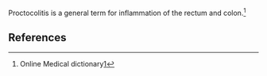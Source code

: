 Proctocolitis is a general term for inflammation of the rectum and colon.<ref>Online Medical dictionary[http://cancerweb.ncl.ac.uk/cgi-bin/omd?proctocolitis]</ref>

==References==  
<references/>
